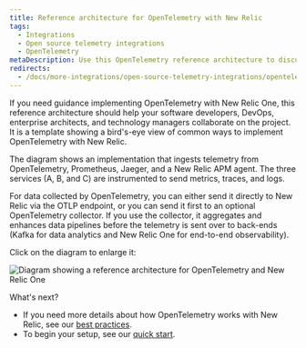 ```yaml
---
title: Reference architecture for OpenTelemetry with New Relic
tags:
  - Integrations
  - Open source telemetry integrations
  - OpenTelemetry
metaDescription: Use this OpenTelemetry reference architecture to discuss New Relic implementations with your team.
redirects:
  - /docs/more-integrations/open-source-telemetry-integrations/opentelemetry/opentelemetry-ref-architecture
---
```



If you need guidance implementing OpenTelemetry with New Relic One, this reference architecture should help your software developers, DevOps, enterprise architects, and technology managers collaborate on the project. It is a template showing a bird's-eye view of common ways to implement OpenTelemetry with New Relic.

The diagram shows an implementation that ingests telemetry from OpenTelemetry, Prometheus, Jaeger, and a New Relic APM agent. The three services (A, B, and C) are instrumented to send metrics, traces, and logs.

For data collected by OpenTelemetry, you can either send it directly to New Relic via the OTLP endpoint, or you can send it first to an optional OpenTelemetry collector. If you use the collector, it aggregates and enhances data pipelines before the telemetry is sent over to back-ends (Kafka for data analytics and New Relic One for end-to-end observability).

Click on the diagram to enlarge it:

<img
  title="Diagram showing a reference architecture for OpenTelemetry and New Relic One"
  alt="Diagram showing a reference architecture for OpenTelemetry and New Relic One"
  src={otelRefArch}
/>

What's next?

* If you need more details about how OpenTelemetry works with New Relic, see our [best practices](/docs/more-integrations/open-source-telemetry-integrations/opentelemetry/opentelemetry-concepts).
* To begin your setup, see our [quick start](/docs/more-integrations/open-source-telemetry-integrations/opentelemetry/opentelemetry-quick-start).
